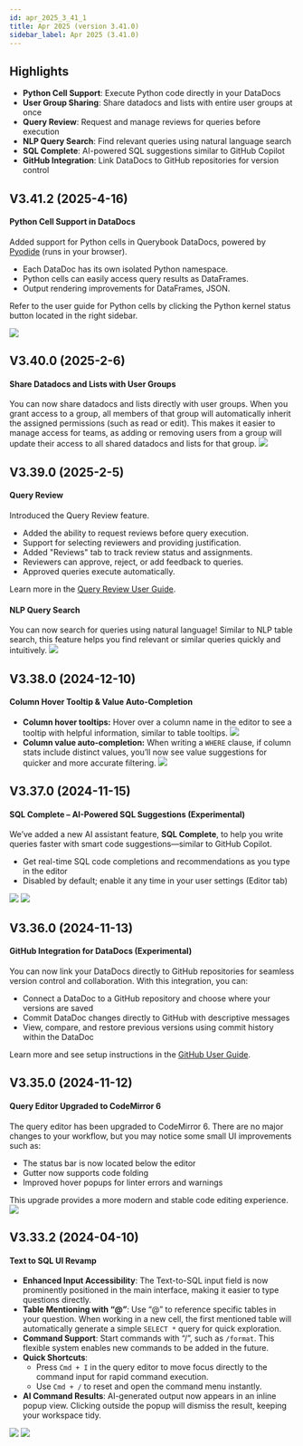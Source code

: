 ```yaml
---
id: apr_2025_3_41_1
title: Apr 2025 (version 3.41.0)
sidebar_label: Apr 2025 (3.41.0)
---
```


## Highlights

-   **Python Cell Support**: Execute Python code directly in your DataDocs
-   **User Group Sharing**: Share datadocs and lists with entire user groups at once
-   **Query Review**: Request and manage reviews for queries before execution
-   **NLP Query Search**: Find relevant queries using natural language search
-   **SQL Complete**: AI-powered SQL suggestions similar to GitHub Copilot
-   **GitHub Integration**: Link DataDocs to GitHub repositories for version control

## V3.41.2 (2025-4-16)

#### Python Cell Support in DataDocs

Added support for Python cells in Querybook DataDocs, powered by [Pyodide](https://pyodide.org/en/stable/index.html) (runs in your browser).

-   Each DataDoc has its own isolated Python namespace.
-   Python cells can easily access query results as DataFrames.
-   Output rendering improvements for DataFrames, JSON.

Refer to the user guide for Python cells by clicking the Python kernel status button located in the right sidebar.

![](/changelog/20250418/python_cell.png)

## V3.40.0 (2025-2-6)

#### Share Datadocs and Lists with User Groups

You can now share datadocs and lists directly with user groups. When you grant access to a group, all members of that group will automatically inherit the assigned permissions (such as read or edit). This makes it easier to manage access for teams, as adding or removing users from a group will update their access to all shared datadocs and lists for that group.
![](/changelog/20250418/user_group.png)

## V3.39.0 (2025-2-5)

#### Query Review

Introduced the Query Review feature.

-   Added the ability to request reviews before query execution.
-   Support for selecting reviewers and providing justification.
-   Added "Reviews" tab to track review status and assignments.
-   Reviewers can approve, reject, or add feedback to queries.
-   Approved queries execute automatically.

Learn more in the [Query Review User Guide](https://www.querybook.org/docs/user_guide/query_review).

#### NLP Query Search

You can now search for queries using natural language! Similar to NLP table search, this feature helps you find relevant or similar queries quickly and intuitively.
![](/changelog/20250418/nlp_search.png)

## V3.38.0 (2024-12-10)

#### Column Hover Tooltip & Value Auto-Completion

-   **Column hover tooltips:** Hover over a column name in the editor to see a tooltip with helpful information, similar to table tooltips.
    ![](/changelog/20250418/column_tooltip.png)
-   **Column value auto-completion:** When writing a `WHERE` clause, if column stats include distinct values, you’ll now see value suggestions for quicker and more accurate filtering.
    ![](/changelog/20250418/column_auto_complete.png)

## V3.37.0 (2024-11-15)

#### SQL Complete – AI-Powered SQL Suggestions (Experimental)

We’ve added a new AI assistant feature, **SQL Complete**, to help you write queries faster with smart code suggestions—similar to GitHub Copilot.

-   Get real-time SQL code completions and recommendations as you type in the editor
-   Disabled by default; enable it any time in your user settings (Editor tab)

![](/changelog/20250418/sql_complete_1.png)
![](/changelog/20250418/sql_complete_2.png)

## V3.36.0 (2024-11-13)

#### GitHub Integration for DataDocs (Experimental)

You can now link your DataDocs directly to GitHub repositories for seamless version control and collaboration. With this integration, you can:

-   Connect a DataDoc to a GitHub repository and choose where your versions are saved
-   Commit DataDoc changes directly to GitHub with descriptive messages
-   View, compare, and restore previous versions using commit history within the DataDoc

Learn more and see setup instructions in the [GitHub User Guide](https://www.querybook.org/docs/user_guide/github_integration).

## V3.35.0 (2024-11-12)

#### Query Editor Upgraded to CodeMirror 6

The query editor has been upgraded to CodeMirror 6. There are no major changes to your workflow, but you may notice some small UI improvements such as:

-   The status bar is now located below the editor
-   Gutter now supports code folding
-   Improved hover popups for linter errors and warnings

This upgrade provides a more modern and stable code editing experience.
![](/changelog/20250418/codemirror_1.png)

## V3.33.2 (2024-04-10)

#### Text to SQL UI Revamp

-   **Enhanced Input Accessibility**: The Text-to-SQL input field is now prominently positioned in the main interface, making it easier to type questions directly.
-   **Table Mentioning with “@”**: Use “@” to reference specific tables in your question. When working in a new cell, the first mentioned table will automatically generate a simple `SELECT *` query for quick exploration.
-   **Command Support**: Start commands with “/”, such as `/format`. This flexible system enables new commands to be added in the future.
-   **Quick Shortcuts**:
    -   Press `Cmd + I` in the query editor to move focus directly to the command input for rapid command execution.
    -   Use `Cmd + /` to reset and open the command menu instantly.
-   **AI Command Results**: AI-generated output now appears in an inline popup view. Clicking outside the popup will dismiss the result, keeping your workspace tidy.

![](/changelog/20250418/text2sql_1.png)
![](/changelog/20250418/text2sql_2.png)
